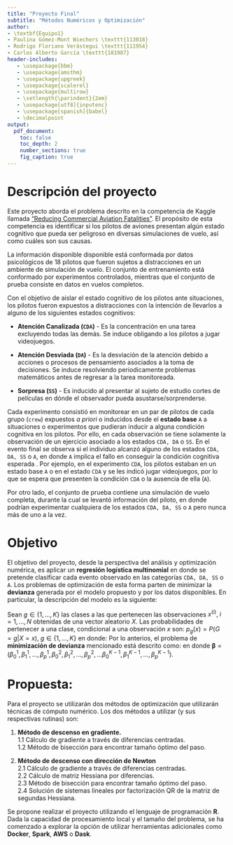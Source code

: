 ```yaml
---
title: "Proyecto Final"
subtitle: "Métodos Numéricos y Optimización"
author:
- \textbf{Equipo1}
- Paulina Gómez-Mont Wiechers \texttt{113018}
- Rodrigo Floriano Verástegui \texttt{111954}
- Carlos Alberto García \texttt{181987}
header-includes:
   - \usepackage{bbm}
   - \usepackage{amsthm}
   - \usepackage{upgreek}
   - \usepackage{scalerel}
   - \usepackage{multirow}
   - \setlength{\parindent}{2em}
   - \usepackage[utf8]{inputenc}
   - \usepackage[spanish]{babel}
   - \decimalpoint
output:
  pdf_document:
    toc: false
    toc_depth: 2
    number_sections: true
    fig_caption: true
---
```


# Descripción del proyecto

Este proyecto aborda el problema descrito en la competencia de Kaggle llamada ["Reducing Commercial Aviation Fatalities"](https://www.kaggle.com/c/reducing-commercial-aviation-fatalities/overview). El propósito de esta competencia es identificar si los pilotos de aviones presentan algún estado cognitivo que pueda ser peligroso en diversas simulaciones de vuelo, así como cuáles son sus causas.

La información disponible disponible está conformada por datos psicológicos de 18 pilotos que fueron sujetos a distracciones en un ambiente de simulación de vuelo. El conjunto de entrenamiento está conformado por experimentos controlados, mientras que el conjunto de prueba consiste en datos en vuelos completos. 

Con el objetivo de aislar el estado cognitivo de los pilotos ante situaciones, los pilotos fueron expuestos a distracciones con la intención de llevarlos a alguno de los siguientes estados cognitivos:

+ **Atención Canalizada (`CDA`)** - Es la concentración en una tarea excluyendo todas las demás. Se induce obligando a los pilotos a jugar videojuegos. 

+ **Atención Desviada (`DA`)** - Es la desviación de la atención debido a acciones o procesos de pensamiento asociados a la toma de decisiones. Se induce resolviendo periodicamente problemas matemáticos antes de regresar a la tarea monitoreada.

+ **Sorpresa (`SS`)** - Es inducido al presentar al sujeto de estudio cortes de películas en dónde el observador pueda asustarse/sorprenderse.

Cada experimento consistió en monitorear en un par de pilotos de cada grupo (`crew`) expuestos *a priori* o inducidos desde el **estado base** `A` a situaciones o experimentos que pudieran inducir a alguna condición cognitiva en los pilotos. Por ello, en cada observación se tiene solamente la observación de un ejercicio asociado a los estados `CDA, DA` o `SS`. En el evento final se observa si el individuo alcanzó alguno de los estados `CDA, DA, SS` o `A`, en donde `A` implica el fallo en conseguir la condición cognitiva esperada . Por ejemplo, en el experimento `CDA`, los pilotos estaban en un estado base `A` o en el estado `CDA` y se les indicó jugar videojuegos, por lo que se espera que presenten la condición `CDA` o la ausencia de ella (`A`).

Por otro lado, el conjunto de prueba contiene una simulación de vuelo completa, durante la cual se levantó información del piloto, en donde podrían experimentar cualquiera de los estados `CDA, DA, SS` o `A` pero nunca más de uno a la vez.

# Objetivo

El objetivo del proyecto, desde la perspectiva del análisis y optimización numérica, es aplicar un **regresión logística multinomial** en donde se pretende clasificar cada evento observado en las categorías `CDA, DA, SS` o `A`. Los problemas de optimización de esta forma parten de minimizar la **devianza** generada por el modelo propuesto y por los datos disponibles. En particular, la descripción del modelo es la siguiente:

Sean $g\in \{1,\dots,K\}$ las clases a las que pertenecen las observaciones $x^{(i)},\;i=1,\dots,N$ obtenidas de una vector aleatorio $X$. Las probabilidades de pertenecer a una clase, condicional a una observación $x$ son: $p_{g}(x)=P(G=g|X=x),\;g\in \{1,\dots,K\}$ en donde:
\begin{gather*} 
p_{1}(x) = \exp \left(\beta_{0,1}+\beta_{1,1} x_{1}+\ldots+\beta_{p, 1} x_{p}\right) / Z \\
p_{2}(x) = \exp \left(\beta_{0,2}+\beta_{1,2} x_{2}+\ldots+\beta_{p, 2} x_{p}\right) / Z \\
\dots\\
p_{K-1}(x) =\exp \left(\beta_{0, K-1}+\beta_{1, K-1} x_{2}+\ldots+\beta_{p, K-1} x_{p}\right) / Z\\
p_{K}(x) =1 / Z\\
Z=1+\sum_{j=1}^{K-1} \exp \left(\beta_{0}^{j}+\beta_{1}^{j} x_{1}+\ldots+\beta_{p}^{j} x_{p}\right)
\end{gather*}
Por lo anterios, el problema de **minimización de devianza** mencionado está descrito como:
\begin{equation}
\nonumber
\underset{\boldsymbol{\beta}}{\text{min}} \qquad D(\boldsymbol{\beta})=-2 \sum_{i=1}^{N} \log p_{g^{(i)}}(x^{(i)})
\end{equation}
en donde $\boldsymbol{\beta}=\left(\beta_{0}^{1}, \beta_{1}^{1}, \ldots, \beta_{p}^{1}, \beta_{0}^{2}, \beta_{1}^{2}, \ldots, \beta_{p}^{2}, \ldots \beta_{0}^{K-1}, \beta_{1}^{K-1}, \ldots, \beta_{p}^{K-1}\right)$.

# Propuesta:

Para el proyecto se utilizarán dos métodos de optimización que utilizarán técnicas de cómputo numérico. Los dos métodos a utilizar (y sus respectivas rutinas) son:

1. **Método de descenso en gradiente.**\
1.1 Cálculo de gradiente a través de diferencias centradas.\
1.2 Método de bisección para encontrar tamaño óptimo del paso.

2. **Método de descenso con dirección de Newton**\
2.1 Cálculo de gradiente a través de diferencias centradas.\
2.2 Cálculo de matriz Hessiana por diferencias.\
2.3 Método de bisección para encontrar tamaño óptimo del paso.\
2.4 Solución de sistemas lineales por factorización QR de la matriz de segundas Hessiana.

Se propone realizar el proyecto utilizando el lenguaje de programación **R**. Dada la capacidad de procesamiento local y el tamaño del problema, se ha comenzado a explorar la opción de utilizar herramientas adicionales como **Docker**, **Spark**, **AWS** o **Dask**.

